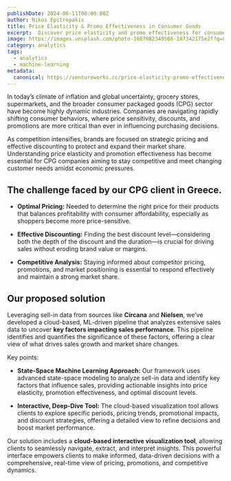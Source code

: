 ```yaml
---
publishDate: 2024-06-11T00:00:00Z
author: Nikos Epitropakis
title: Price Elasticity & Promo Effectiveness in Consumer Goods
excerpt:  Discover price elasticity and promo effectiveness for consumer goods. Learn how pricing and promotions impact consumer response and drive sales growth
image: https://images.unsplash.com/photo-1607082349566-187342175e2f?q=80&w=2940&auto=format&fit=crop&ixlib=rb-4.0.3&ixid=M3wxMjA3fDB8MHxwaG90by1wYWdlfHx8fGVufDB8fHx8fA%3D%3Dixid=M3wxMjA3fDB8MHxwaG90by1wYWdlfHx8fGVufDB8fHx8fA%3D%3D
category: analytics
tags:
  - analytics
  - machine-learning
metadata:
  canonical: https://ventureworks.cc/price-elasticity-promo-effectiveness
---
```


In today’s climate of inflation and global uncertainty, grocery stores, supermarkets, and the broader consumer packaged goods (CPG) sector have become highly dynamic industries. Companies are navigating rapidly shifting consumer behaviors, where price sensitivity, discounts, and promotions are more critical than ever in influencing purchasing decisions.

As competition intensifies, brands are focused on strategic pricing and effective discounting to protect and expand their market share. Understanding price elasticity and promotion effectiveness has become essential for CPG companies aiming to stay competitive and meet changing customer needs amidst economic pressures.

## The challenge faced by our CPG client in Greece.

- **Optimal Pricing:**  Needed to determine the right price for their products that balances profitability with consumer affordability, especially as shoppers become more price-sensitive.

- **Effective Discounting:** Finding the best discount level—considering both the depth of the discount and the duration—is crucial for driving sales without eroding brand value or margins.

- **Competitive Analysis:** Staying informed about competitor pricing, promotions, and market positioning is essential to respond effectively and maintain a strong market share.



## Our proposed solution

Leveraging sell-in data from sources like **Circana** and **Nielsen**, we’ve developed a cloud-based, ML-driven pipeline that analyzes extensive sales data to uncover **key factors impacting sales performance**. This pipeline identifies and quantifies the significance of these factors, offering a clear view of what drives sales growth and market share changes.


Key points:
- **State-Space Machine Learning Approach:** Our framework uses advanced state-space modeling to analyze sell-in data and identify key factors that influence sales, providing actionable insights into price elasticity, promotion effectiveness, and optimal discount levels.

- **Interactive, Deep-Dive Tool:** The cloud-based visualization tool allows clients to explore specific periods, pricing trends, promotional impacts, and discount strategies, offering a detailed view to refine decisions and boost market performance.


Our solution includes a **cloud-based interactive visualization tool**, allowing clients to seamlessly navigate, extract, and interpret insights. This powerful interface empowers clients to make informed, data-driven decisions with a comprehensive, real-time view of pricing, promotions, and competitive dynamics.












